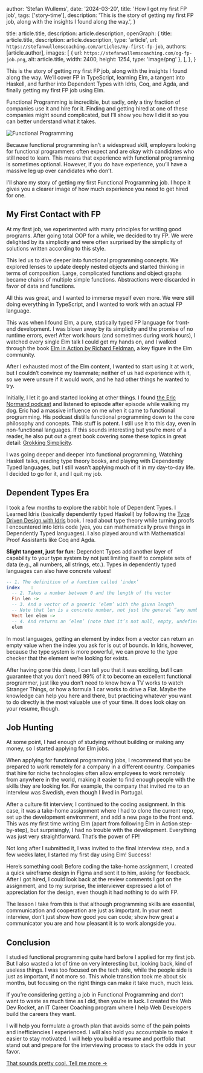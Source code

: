 
  author: 'Stefan Wullems',
  date: '2024-03-20',
  title: 'How I got my first FP job',
  tags: ['story-time'],
  description:
    'This is the story of getting my first FP job, along with the insights I found along the way.',
}

  title: article.title,
  description: article.description,
  openGraph: {
    title: article.title,
    description: article.description,
    type: 'article',
    url: `https://stefanwullemscoaching.com/articles/my-first-fp-job`,
    authors: [article.author],
    images: [
      {
        url: `https://stefanwullemscoaching.com/og-fp-job.png`,
        alt: article.title,
        width: 2400,
        height: 1254,
        type: 'image/png'
      },
    ],
  },
}


This is the story of getting my first FP job, along with the insights I found along the way. We’ll cover FP in TypeScript, learning Elm, a tangent into Haskell, and further into Dependent Types with Idris, Coq, and Agda, and finally getting my first FP job using Elm.

Functional Programming is incredible, but sadly, only a tiny fraction of companies use it and hire for it. Finding and getting hired at one of these companies might sound complicated, but I’ll show you how I did it so you can better understand what it takes.

<img src="/fplangs.png" className="rounded-3xl bg-zinc-950" alt='Functional Programming' />

Because functional programming isn’t a widespread skill, employers looking for functional programmers often expect and are okay with candidates who still need to learn. This means that experience with functional programming is sometimes optional. However, if you do have experience, you’ll have a massive leg up over candidates who don’t.

I’ll share my story of getting my first Functional Programming job. I hope it gives you a clearer image of how much experience you need to get hired for one.

## My First Contact with FP

At my first job, we experimented with many principles for writing good programs. After going total OOP for a while, we decided to try FP. We were delighted by its simplicity and were often surprised by the simplicity of solutions written according to this style.

This led us to dive deeper into functional programming concepts. We explored lenses to update deeply nested objects and started thinking in terms of composition. Large, complicated functions and object graphs became chains of multiple simple functions. Abstractions were discarded in favor of data and functions.

All this was great, and I wanted to immerse myself even more. We were still doing everything in TypeScript, and I wanted to work with an actual FP language.

This was when I found Elm, a pure, statically typed FP language for front-end development. I was blown away by its simplicity and the promise of no runtime errors, ever! After work hours (and sometimes during work hours), I watched every single Elm talk I could get my hands on, and I walked through the book [Elm in Action by Richard Feldman](https://www.manning.com/books/elm-in-action?utm_source=stefan-wullems&utm_medium=affiliate&utm_campaign=book_rfeldman_elm_4_14_20&utm_content=number2&a_aid=stefan-wullems&a_bid=a11d59e7), a key figure in the Elm community.

After I exhausted most of the Elm content, I wanted to start using it at work, but I couldn’t convince my teammate; neither of us had experience with it, so we were unsure if it would work, and he had other things he wanted to try.

Initially, I let it go and started looking at other things. I found [the Eric Normand podcast](https://ericnormand.me/podcast) and listened to episode after episode while walking my dog. Eric had a massive influence on me when it came to functional programming. His podcast distills functional programming down to the core philosophy and concepts. This stuff is potent. I still use it to this day, even in non-functional languages. If this sounds interesting but you’re more of a reader, he also put out a great book covering some these topics in great detail: [Grokking Simplicity](https://www.manning.com/books/grokking-simplicity?utm_source=stefan-wullems&utm_medium=affiliate&utm_campaign=book_normand_grokking_8_20_19&a_aid=stefan-wullems&a_bid=72596968).

I was going deeper and deeper into functional programming, Watching Haskell talks, reading type theory books, and playing with Dependently Typed languages, but I still wasn’t applying much of it in my day-to-day life. I decided to go for it, and I quit my job.

## Dependent Types Era

I took a few months to explore the rabbit hole of Dependent Types. I Learned Idris (basically dependently typed Haskell) by following the [Type Driven Design with Idris](https://www.manning.com/books/type-driven-development-with-idris) book. I read about type theory while turning proofs I encountered into Idris code (yes, you can mathematically prove things in Dependently Typed languages). I also played around with Mathematical Proof Assistants like Coq and Agda.

**Slight tangent, just for fun**: Dependent Types add another layer of capability to your type system by not just limiting itself to complete sets of data (e.g., all numbers, all strings, etc.). Types in dependently typed languages can also have concrete values!

```idris
-- 1. The definition of a function called ‘index’
index	 :
  -- 2. Takes a number between 0 and the length of the vector
  Fin len -> 
  -- 3. And a vector of a generic ‘elem’ with the given length
  -- Note that len is a concrete number, not just the general “any number.”
  Vect len elem -> 
  -- 4. And returns an ‘elem’ (note that it’s not null, empty, undefined, or whatever)
  elem
```

In most languages, getting an element by index from a vector can return an empty value when the index you ask for is out of bounds. In Idris, however, because the type system is more powerful, we can prove to the type checker that the element we’re looking for exists.

After having gone this deep, I can tell you that it was exciting, but I can guarantee that you don’t need 99% of it to become an excellent functional programmer, just like you don’t need to know how a TV works to watch Stranger Things, or how a formula 1 car works to drive a Fiat. Maybe the knowledge can help you here and there, but practicing whatever you want to do directly is the most valuable use of your time. It does look okay on your resume, though.

## Job Hunting

At some point, I had enough of studying without building or making any money, so I started applying for Elm jobs.

When applying for functional programming jobs, I recommend that you be prepared to work remotely for a company in a different country. Companies that hire for niche technologies often allow employees to work remotely from anywhere in the world, making it easier to find enough people with the skills they are looking for. For example, the company that invited me to an interview was Swedish, even though I lived in Portugal.

After a culture fit interview, I continued to the coding assignment. In this case, it was a take-home assignment where I had to clone the current repo, set up the development environment, and add a new page to the front end. This was my first time writing Elm (apart from following Elm in Action step-by-step), but surprisingly, I had no trouble with the development. Everything was just very straightforward. That’s the power of FP!

Not long after I submitted it, I was invited to the final interview step, and a few weeks later, I started my first day using Elm! Success!

Here’s something cool: Before coding the take-home assignment, I created a quick wireframe design in Figma and sent it to him, asking for feedback. After I got hired, I could look back at the review comments I got on the assignment, and to my surprise, the interviewer expressed a lot of appreciation for the design, even though it had nothing to do with FP.

The lesson I take from this is that although programming skills are essential, communication and cooperation are just as important. In your next interview, don’t just show how good you can code; show how great a communicator you are and how pleasant it is to work alongside you.

## Conclusion

I studied functional programming quite hard before I applied for my first job. But I also wasted a lot of time on very interesting but, looking back, kind of useless things. I was too focused on the tech side, while the people side is just as important, if not more so. This whole transition took me about six months, but focusing on the right things can make it take much, much less.

If you’re considering getting a job in Functional Programming and don’t want to waste as much time as I did, then you’re in luck. I created the Web Dev Rocket, an IT Career Coaching program where I help Web Developers build the careers they want.

I will help you formulate a growth plan that avoids some of the pain points and inefficiencies I experienced. I will also hold you accountable to make it easier to stay motivated. I will help you build a resume and portfolio that stand out and prepare for the interviewing process to stack the odds in your favor.

[That sounds pretty cool. Tell me more →](https://www.stefanwullemscoaching.com/coaching/webdevrocket)